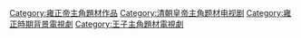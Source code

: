 [[Category:雍正帝主角題材作品|Category:雍正帝主角題材作品]]
[[Category:清朝皇帝主角题材电视剧|Category:清朝皇帝主角题材电视剧]]
[[Category:雍正時期背景電視劇|Category:雍正時期背景電視劇]]
[[Category:王子主角題材電視劇|Category:王子主角題材電視劇]]